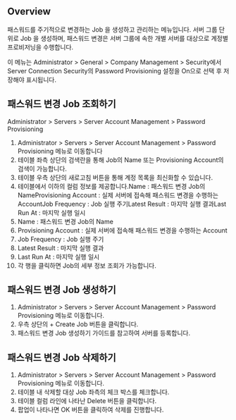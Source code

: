 ## Overview
패스워드를 주기적으로 변경하는 Job 을 생성하고 관리하는 메뉴입니다. 서버 그룹 단위로 Job 을 생성하며, 패스워드 변경은 서버 그룹에 속한 개별 서버를 대상으로 계정별 프로비저닝을 수행합니다.

이 메뉴는 Administrator > General > Company Management >  Security에서  Server Connection Security의 Password Provisioning 설정을 On으로 선택 후 저장해야 표시됩니다.

## 패스워드 변경 Job 조회하기
Administrator > Servers > Server Account Management > Password Provisioning

1. Administrator > Servers > Server Account Management > Password Provisioning 메뉴로 이동합니다
2. 테이블 좌측 상단의 검색란을 통해 Job의 Name 또는 Provisioning Account의 검색이 가능합니다.
3. 테이블 우측 상단의 새로고침 버튼을 통해 계정 목록을 최신화할 수 있습니다.
4. 테이블에서 이하의 컬럼 정보를 제공합니다.Name : 패스워드 변경 Job의 NameProvisioning Account : 실제 서버에 접속해 패스워드 변경을 수행하는 AccountJob Frequency : Job 실행 주기Latest Result : 마지막 실행 결과Last Run At : 마지막 실행 일시
  1. Name : 패스워드 변경 Job의 Name
  2. Provisioning Account : 실제 서버에 접속해 패스워드 변경을 수행하는 Account
  3. Job Frequency : Job 실행 주기
  4. Latest Result : 마지막 실행 결과
  5. Last Run At : 마지막 실행 일시
5. 각 행을 클릭하면 Job의 세부 정보 조회가 가능합니다.

## 패스워드 변경 Job 생성하기
1. Administrator > Servers > Server Account Management > Password Provisioning 메뉴로 이동합니다.
2. 우측 상단의 + Create Job 버튼을 클릭합니다.
3. 패스워드 변경 Job 생성하기  가이드를 참고하여 서버를 등록합니다.

## 패스워드 변경 Job 삭제하기
1. Administrator > Servers > Server Account Management > Password Provisioning 메뉴로 이동합니다.
2. 테이블 내 삭제할 대상 Job 좌측의 체크 박스를 체크합니다.
3. 테이블 컬럼 라인에 나타난 Delete 버튼을 클릭합니다.
4. 팝업이 나타나면 OK 버튼을 클릭하여 삭제를 진행합니다.
